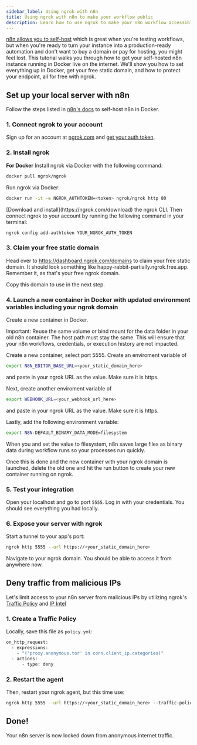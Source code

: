 ```yaml
---
sidebar_label: Using ngrok with n8n
title: Using ngrok with n8n to make your workflow public 
description: Learn how to use ngrok to make your n8n workflow accessible from anywhere, not just your local host. 
---
```



[n8n allows you to self-host](https://docs.n8n.io/hosting/?) which is great when you're testing workflows, but when you're ready to turn your instance into a production-ready automation and don't want to buy a domain or pay for hosting, you might feel lost. This tutorial walks you through how to get your self-hosted n8n instance running in Docker live on the internet. We'll show you how to set everything up in Docker, get your free static domain, and how to protect your endpoint, all for free with ngrok.

## Set up your local server with n8n

Follow the steps listed in [n8n's docs](https://docs.n8n.io/hosting/installation/docker/) to self-host n8n in Docker.

### 1. Connect ngrok to your account

Sign up for an account at [ngrok.com](https://ngrok.com/) and [get your auth token](https://dashboard.ngrok.com/get-started/your-authtoken).

### 2. Install ngrok

<Tabs groupId="user-type" queryString="user-type">
<TabItem value="Docker" label="Docker" default>

**For Docker**
Install ngrok via Docker with the following command:

```bash
docker pull ngrok/ngrok
```

Run ngrok via Docker:

```bash
docker run -it -e NGROK_AUTHTOKEN=<token> ngrok/ngrok http 80
```


</TabItem>
<TabItem value="CLI" label="CLI">
[Download and install](https://ngrok.com/download) the ngrok CLI. Then connect ngrok to your account by running the following command in your terminal:

```bash
ngrok config add-authtoken YOUR_NGROK_AUTH_TOKEN
```
</TabItem>
</Tabs>

### 3. Claim your free static domain

Head over to https://dashboard.ngrok.com/domains to claim your free static domain. It should look something like happy-rabbit-partially.ngrok.free.app. Remember it, as that's your free ngrok domain.

Copy this domain to use in the next step.

### 4. Launch a new container in Docker with updated environment variables including your ngrok domain

Create a new container in Docker.

Important: Reuse the same volume or bind mount for the data folder in your old n8n container. The host path must stay the same. This will ensure that your n8n workflows, credentials, or execution history are not impacted.

Create a new container, select port 5555.
Create an enviroment variable of

```bash
export N8N_EDITOR_BASE_URL=<your_static_domain_here>
```

and paste in your ngrok URL as the value. Make sure it is https.

Next, create another enviroment variable of

```bash
export WEBHOOK_URL=<your_webhook_url_here>
```

and paste in your ngrok URL as the value. Make sure it is https.

Lastly, add the following environment variable:


```bash
export N8N-DEFAULT_BINARY_DATA_MODE=filesystem
```

When you and set the value to filesystem, n8n saves large files as binary data during workflow runs so your processes run quickly.

Once this is done and the new container with your ngrok domain is launched, delete the old one and hit the run button to create your new container running on ngrok.

### 5. Test your integration

Open your localhost and go to port `5555`. Log in with your credentials. You should see everything you had locally.

### 6. Expose your server with ngrok

Start a tunnel to your app's port:

```bash
ngrok http 5555 --url https://<your_static_domain_here>
```

Navigate to your ngrok domain. You should be able to access it from anywhere now.

## Deny traffic from malicious IPs

Let's limit access to your n8n server from malicious IPs by utilizing ngrok's [Traffic Policy](https://ngrok.com/docs/traffic-policy/) and [IP Intel](https://ngrok.com/docs/traffic-policy/variables/ip-intel/_=)

### 1. Create a Traffic Policy

Locally, save this file as `policy.yml`:

```bash
on_http_request:
  - expressions:
    - "('proxy.anonymous.tor' in conn.client_ip.categories)"
  - actions:
      - type: deny
```

### 2. Restart the agent

Then, restart your ngrok agent, but this time use:

```bash
ngrok http 5555 --url https://<your_static_domain_here> --traffic-policy-file policy.yml
```

## Done!

Your n8n server is now locked down from anonymous internet traffic.
